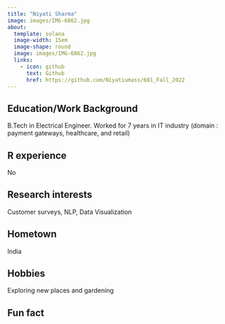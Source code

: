 ```yaml
---
title: "Niyati Sharma"
image: images/IMG-6862.jpg
about:
  template: solana
  image-width: 15em
  image-shape: round
  image: images/IMG-6862.jpg
  links:
    - icon: github
      text: Github
      href: https://github.com/Niyatiumass/601_Fall_2022
---
```


  
## Education/Work Background
B.Tech in Electrical Engineer. Worked for 7 years in IT industry (domain : payment gateways, healthcare, and retail)

## R experience
No

## Research interests
Customer surveys, NLP, Data Visualization 

## Hometown
India

## Hobbies
Exploring new places and gardening

## Fun fact
